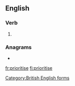 ==English==

===Verb===
{{en-verb|prioritis}}

# {{alternative spelling of|prioritize|lang=en}}

===Anagrams===
* {{l|en|priorities}}

[[Category:British English forms]]

[[fr:prioritise]]
[[fi:prioritise]]